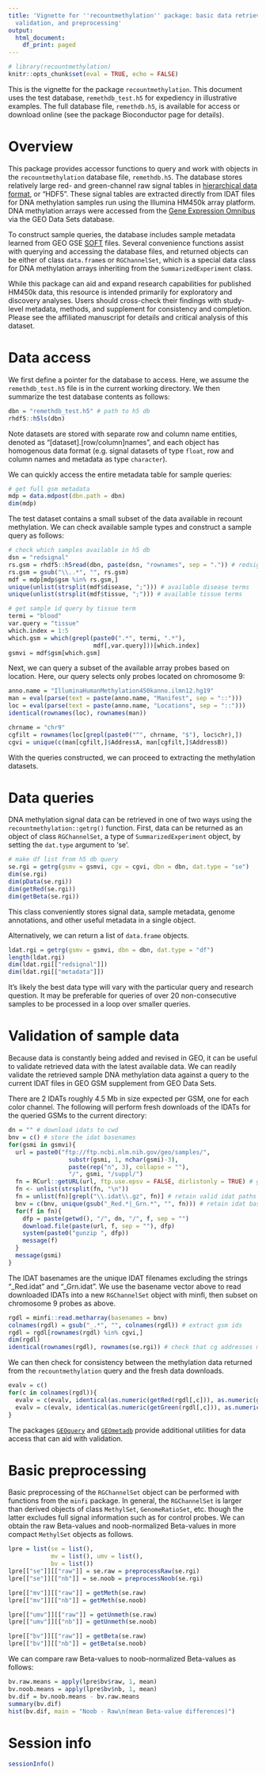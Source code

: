 ```yaml
---
title: 'Vignette for ''recountmethylation'' package: basic data retrieval, queries,
  validation, and preprocessing'
output:
  html_document:
    df_print: paged
---
```


```r
# library(recountmethylation)
knitr::opts_chunk$set(eval = TRUE, echo = FALSE)
```

This is the vignette for the package `recountmethylation`. This document uses the test database, `remethdb_test.h5` for expediency in illustrative examples. The full database file, `remethdb.h5`, is available for access or download online (see the package Bioconductor page for details).

# Overview

This package provides accessor functions to query and work with objects in the `recountmethylation` database file, `remethdb.h5`. The database stores relatively large red- and green-channel raw signal tables in [hierarchical data format](https://www.hdfgroup.org/), or "HDF5". These signal tables are extracted directly from IDAT files for DNA methylation samples run using the Illumina HM450k array platform. DNA methylation arrays were accessed from the [Gene Expression Omnibus](https://www.ncbi.nlm.nih.gov/geo/) via the GEO Data Sets database. 

To construct sample queries, the database includes sample metadata learned from GEO GSE [SOFT](https://www.ncbi.nlm.nih.gov/geo/info/soft.html) files. Several convenience functions assist with querying and accessing the database files, and returned objects can be either of class `data.frame`s or `RGChannelSet`, which is a special data class for DNA methylation arrays inheriting from the `SummarizedExperiment` class.

While this package can aid and expand research capabilities for published HM450k data, this resource is intended primarily for exploratory and discovery analyses. Users should cross-check their findings with study-level metadata, methods, and supplement for consistency and completion. Please see the affiliated manuscript for details and critical analysis of this dataset.

# Data access

We first define a pointer for the database to access. Here, we assume the `remethdb_test.h5` file is in the current working directory. We then summarize the test database contents as follows:

```r
dbn = "remethdb_test.h5" # path to h5 db
rhdf5::h5ls(dbn)
```

Note datasets are stored with separate row and column name entities, denoted as "[dataset].[row/column]names", and each object has homogenous data format (e.g. signal datasets of type `float`, row and column names and metadata as type `character`).

We can quickly access the entire metadata table for sample queries:

```r
# get full gsm metadata
mdp = data.mdpost(dbn.path = dbn)
dim(mdp)
```

The test dataset contains a small subset of the data available in recount methylation. We can check available sample types and construct a sample query as follows:

```r
# check which samples available in h5 db
dsn = "redsignal"
rs.gsm = rhdf5::h5read(dbn, paste(dsn, "rownames", sep = ".")) # redsignal rownames (gsm ids)
rs.gsm = gsub("\\..*", "", rs.gsm)
mdf = mdp[mdp$gsm %in% rs.gsm,]
unique(unlist(strsplit(mdf$disease, ";"))) # available disease terms
unique(unlist(strsplit(mdf$tissue, ";"))) # available tissue terms

# get sample id query by tissue term
termi = "blood"
var.query = "tissue"
which.index = 1:5
which.gsm = which(grepl(paste0(".*", termi, ".*"), 
                        mdf[,var.query]))[which.index]
gsmvi = mdf$gsm[which.gsm]
```

Next, we can query a subset of the available array probes based on location. Here, our query selects only probes located on chromosome 9:

```r
anno.name = "IlluminaHumanMethylation450kanno.ilmn12.hg19"
man = eval(parse(text = paste(anno.name, "Manifest", sep = "::")))
loc = eval(parse(text = paste(anno.name, "Locations", sep = "::")))
identical(rownames(loc), rownames(man))

chrname = "chr9"
cgfilt = rownames(loc[grepl(paste0("^", chrname, "$"), loc$chr),])
cgvi = unique(c(man[cgfilt,]$AddressA, man[cgfilt,]$AddressB))
```

With the queries constructed, we can proceed to extracting the methylation datasets.

# Data queries
DNA methylation signal data can be retrieved in one of two ways using the `recountmethylation::getrg()` function. First, data can be returned as an object of class `RGChannelSet`, a type of `SummarizedExperiment` object, by setting the `dat.type` argument to 'se'. 

```r
# make df list from h5 db query
se.rgi = getrg(gsmv = gsmvi, cgv = cgvi, dbn = dbn, dat.type = "se")
dim(se.rgi)
dim(pData(se.rgi))
dim(getRed(se.rgi))
dim(getBeta(se.rgi))
```

This class conveniently stores signal data, sample metadata, genome annotations, and other useful metadata in a single object. 

Alternatively, we can return a list of `data.frame` objects.

```r
ldat.rgi = getrg(gsmv = gsmvi, dbn = dbn, dat.type = "df")
length(ldat.rgi)
dim(ldat.rgi[["redsignal"]])
dim(ldat.rgi[["metadata"]])
```

It's likely the best data type will vary with the particular query and research question. It may be preferable for queries of over 20 non-consecutive samples to be processed in a loop over smaller queries.

# Validation of sample data
Because data is constantly being added and revised in GEO, it can be useful to validate retrieved data with the latest available data. We can readily validate the retrieved sample DNA methylation data against a query to the current IDAT files in GEO GSM supplement from GEO Data Sets. 

There are 2 IDATs roughly 4.5 Mb in size expected per GSM, one for each color channel. The following will perform fresh downloads of the IDATs for the queried GSMs to the current directory:

```r
dn = "" # download idats to cwd
bnv = c() # store the idat basenames
for(gsmi in gsmvi){
  url = paste0("ftp://ftp.ncbi.nlm.nih.gov/geo/samples/", 
                 substr(gsmi, 1, nchar(gsmi)-3), 
                 paste(rep("n", 3), collapse = ""), 
                 "/", gsmi, "/suppl/")
  fn = RCurl::getURL(url, ftp.use.epsv = FALSE, dirlistonly = TRUE) # get urls to idats
  fn <- unlist(strsplit(fn, "\n"))
  fn = unlist(fn)[grepl("\\.idat\\.gz", fn)] # retain valid idat paths
  bnv = c(bnv, unique(gsub("_Red.*|_Grn.*", "", fn))) # retain idat basenames
  for(f in fn){
    dfp = paste(getwd(), "/", dn, "/", f, sep = "")
    download.file(paste(url, f, sep = ""), dfp)
    system(paste0("gunzip ", dfp))
    message(f)
  }
  message(gsmi)
}
```

The IDAT basenames are the unique IDAT filenames excluding the strings "_Red.idat" and "_Grn.idat". We use the basename vector above to read downloaded IDATs into a new `RGChannelSet` object with minfi, then subset on chromosome 9 probes as above.

```r
rgdl = minfi::read.metharray(basenames = bnv)
colnames(rgdl) = gsub("_.*", "", colnames(rgdl)) # extract gsm ids
rgdl = rgdl[rownames(rgdl) %in% cgvi,]
dim(rgdl)
identical(rownames(rgdl), rownames(se.rgi)) # check that cg addresses match
```

We can then check for consistency between the methylation data returned from the `recountmethylation` query and the fresh data downloads.

```r
evalv = c()
for(c in colnames(rgdl)){
  evalv = c(evalv, identical(as.numeric(getRed(rgdl[,c])), as.numeric(getRed(se.rgi[,c]))))
  evalv = c(evalv, identical(as.numeric(getGreen(rgdl[,c])), as.numeric(getGreen(se.rgi[,c]))))
}
```

The packages [`GEOquery`](https://bioconductor.org/packages/release/bioc/html/GEOquery.html) and [`GEOmetadb`](https://www.bioconductor.org/packages/release/bioc/html/GEOmetadb.html) provide additional utilities for data access that can aid with validation.

# Basic preprocessing

Basic preprocessing of the `RGChannelSet` object can be performed with functions from the `minfi` package. In general, the `RGChannelSet` is larger than derived objects of class `MethylSet`, `GenomeRatioSet`, etc. though the latter excludes full signal information such as for control probes. We can obtain the raw Beta-values and noob-normalized Beta-values in more compact `MethylSet` objects as follows.

```r
lpre = list(se = list(),
            mv = list(), umv = list(),
            bv = list())
lpre[["se"]][["raw"]] = se.raw = preprocessRaw(se.rgi)
lpre[["se"]][["nb"]] = se.noob = preprocessNoob(se.rgi)

lpre[["mv"]][["raw"]] = getMeth(se.raw)
lpre[["mv"]][["nb"]] = getMeth(se.noob)

lpre[["umv"]][["raw"]] = getUnmeth(se.raw)
lpre[["umv"]][["nb"]] = getUnmeth(se.noob)

lpre[["bv"]][["raw"]] = getBeta(se.raw)
lpre[["bv"]][["nb"]] = getBeta(se.noob)
```

We can compare raw Beta-values to noob-normalized Beta-values as follows:

```r
bv.raw.means = apply(lpre$bv$raw, 1, mean)
bv.noob.means = apply(lpre$bv$nb, 1, mean)
bv.dif = bv.noob.means - bv.raw.means
summary(bv.dif)
hist(bv.dif, main = "Noob - Raw\n(mean Beta-value differences)")
```

# Session info

```r
sessionInfo()
```


